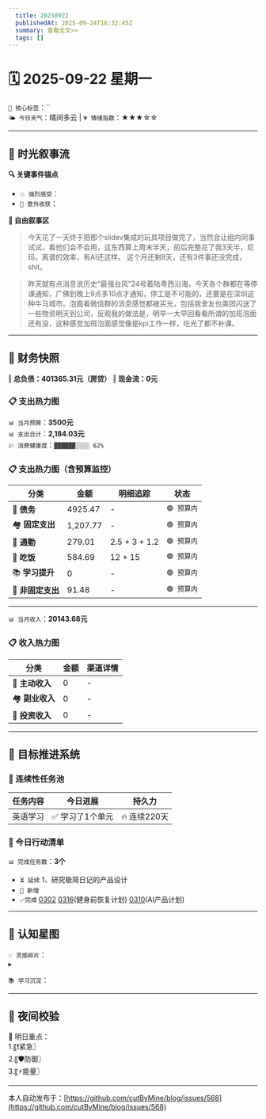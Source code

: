 ```yaml
---
  title: 20250922
  publishedAt: 2025-09-24T16:32:45Z
  summary: 查看全文>>
  tags: []
---
```


# 🗓️ 2025-09-22 星期一  
`🔑 核心标签`：``  
`🌤️ 今日天气`：晴间多云 | `💗 情绪指数`：★★★☆☆   

---


## 🌊 **时光叙事流**
**🔍 关键事件锚点**  
- `💥 强烈感受`：           
- `🎉 意外收获`：           

**📖 自由叙事区**  
> 今天花了一天终于把那个slidev集成的玩具项目做完了，当然会让组内同事试试，看他们会不会用，这东西算上周末半天，前后完整花了我3天半，尼玛，离谱的效率，有AI还这样。
> 这个月还剩8天，还有3件事还没完成，shit。

> 昨天就有点消息说历史“最强台风”24号着陆粤西沿海，今天各个群都在等停课通知，广佛到晚上9点多10点才通知，停工是不可能的，还要是在深圳这种牛马城市。泡面看微信群的消息感觉都被买光，包括我舍友也美团闪送了一些物资明天到公司，反观我的做法是，明早一大早回看看所谓的加班泡面还有没，这种感觉加班泡面感觉像是kpi工作一样，吃光了都不补课。

---

## 💸 **财务快照**
‖ **总负债：401365.31元（房贷）**
‖ **现金流：0元**

### 📋 支出热力图

`📊 当月预算`：**3500元**  
`📊 支出合计`：**2,184.03元**  
`💹 消费健康度`：`▓▓▓▓▓▓░░░░ 62%`  
### 📋 支出热力图（含预算监控）
| 分类         | 金额    | 明细追踪                  | 状态           |
|--------------|---------|---------------------------|----------------|
| 🏦 **债务**    | 4925.47   |  -  | `🟢 预算内`   |
| 🏘️ **固定支出** | 1,207.77     |  -  | `🟢 预算内`     |
| 🚌 **通勤**     | 279.01   |  2.5 + 3 + 1.2  | `🟢 预算内`     |
| 🍜 **吃饭**     | 584.69  |  12 + 15  | `🟢 预算内`   |
| 📚 **学习提升** | 0      | -     | `🟢 预算内`     |
| 🎲 **非固定支出** | 91.48   |  -  | `🟢 预算内`  |
---

`📊 当月收入`：**20143.68元**  

### 📋 收入热力图
| 分类         | 金额    | 渠道详情             |
|--------------|---------|-------------------------|
| 🏦 **主动收入**  | 0                | -        |
| 🏘️ **副业收入**  | 0                | -        |
| 🚌 **投资收入**  | 0                | -        |



---

## 🎯 **目标推进系统**

### 🔄 连续性任务池
| 任务内容                | 今日进展          | 持久力     |
|-------------------------|-------------------|------------|
| 英语学习         | ✅ 学习了1个单元 | 🔥 连续220天  |




### 📌 今日行动清单

`📊 完成任务数`：**3个**  
- `⏳ 延续` 1、研究极简日记的产品设计             
- `🚩 新增`   
- `✅完成` [0302](note://WEB9685e40ae7a6464db1196641a1ffd0ee)   [0316](note://WEBc1fcc89ec3e741538b703e8017b38c9f)(健身前恢复计划)  [0310](note://WEBfc89f9187c014fbe9fab88e2d09b4bde)(AI产品计划)


---

## 🌌 **认知星图**
`💡 灵感碎片`：  
▸ 


`📚 学习沉淀`：  
>    

---

## 🌃 夜间校验

🚀 明日重点：  
1.〖❗紧急〗  
2.〖🛡️防御〗  
3.〖⚡能量〗

---
本人自动发布于：[https://github.com/cutByMine/blog/issues/568](https://github.com/cutByMine/blog/issues/568)

